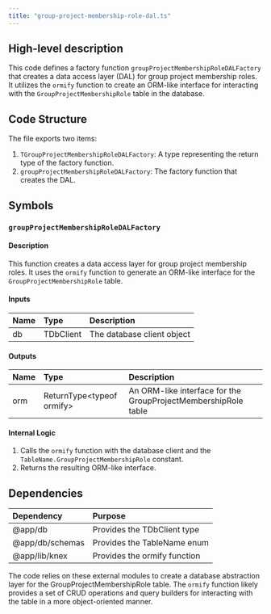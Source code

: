 ```yaml
---
title: "group-project-membership-role-dal.ts"
---
```


## High-level description
This code defines a factory function `groupProjectMembershipRoleDALFactory` that creates a data access layer (DAL) for group project membership roles. It utilizes the `ormify` function to create an ORM-like interface for interacting with the `GroupProjectMembershipRole` table in the database.

## Code Structure
The file exports two items:
1. `TGroupProjectMembershipRoleDALFactory`: A type representing the return type of the factory function.
2. `groupProjectMembershipRoleDALFactory`: The factory function that creates the DAL.

## Symbols

### `groupProjectMembershipRoleDALFactory`
#### Description
This function creates a data access layer for group project membership roles. It uses the `ormify` function to generate an ORM-like interface for the `GroupProjectMembershipRole` table.

#### Inputs
| Name | Type | Description |
|:-----|:-----|:------------|
| db | TDbClient | The database client object |

#### Outputs
| Name | Type | Description |
|:-----|:-----|:------------|
| orm | ReturnType&lt;typeof ormify&gt; | An ORM-like interface for the GroupProjectMembershipRole table |

#### Internal Logic
1. Calls the `ormify` function with the database client and the `TableName.GroupProjectMembershipRole` constant.
2. Returns the resulting ORM-like interface.

## Dependencies
| Dependency | Purpose |
|:-----------|:--------|
| @app/db | Provides the TDbClient type |
| @app/db/schemas | Provides the TableName enum |
| @app/lib/knex | Provides the ormify function |

The code relies on these external modules to create a database abstraction layer for the GroupProjectMembershipRole table. The `ormify` function likely provides a set of CRUD operations and query builders for interacting with the table in a more object-oriented manner.